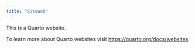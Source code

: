 ```yaml
---
title: "SiteWeb"
---
```


This is a Quarto website.

To learn more about Quarto websites visit <https://quarto.org/docs/websites>.
